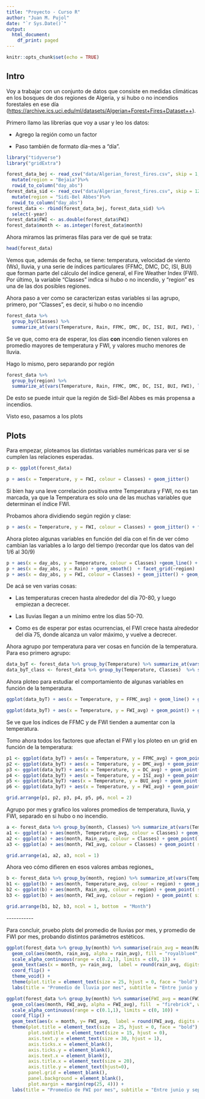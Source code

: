 ---
title: "Proyecto - Curso R"
author: "Juan M. Pujol"
date: "`r Sys.Date()`"
output: 
  html_document:
    df_print: paged
---

```{r setup, include=FALSE}
knitr::opts_chunk$set(echo = TRUE)
```

## Intro

Voy a trabajar con un conjunto de datos que consiste en medidas climáticas en los bosques de dos regiones de Algeria, y si hubo o no incendios forestales en ese día (<https://archive.ics.uci.edu/ml/datasets/Algerian+Forest+Fires+Dataset++>).

Primero llamo las librerías que voy a usar y leo los datos:

-   Agrego la región como un factor

-   Paso también de formato día-mes a "día".

```{r intro,  echo = TRUE, message = FALSE, results = 'hide'}
library("tidyverse")
library("gridExtra")

forest_data_bej <- read_csv("data/Algerian_forest_fires.csv", skip = 1, n_max = 122) %>% 
  mutate(region = "Bejaia")%>%
  rowid_to_column("day_abs")
forest_data_sid <- read_csv("data/Algerian_forest_fires.csv", skip = 126)%>%
  mutate(region = "Sidi-Bel Abbes")%>% 
  rowid_to_column("day_abs")
forest_data <- rbind(forest_data_bej, forest_data_sid) %>%
  select(-year)
forest_data$FWI <- as.double(forest_data$FWI)
forest_data$month <- as.integer(forest_data$month)

```

Ahora miramos las primeras filas para ver de qué se trata:

```{r head}
head(forest_data)

```

Vemos que, además de fecha, se tiene: temperatura, velocidad de viento (Ws), lluvia, y una serie de índices particulares (FFMC, DMC, DC, ISI, BUI) que forman parte del cálculo del índice general, el Fire Weather Index (FWI). Por último, la variable "Classes" indica si hubo o no incendio, y "region" es una de las dos posibles regiones.

Ahora paso a ver como se caracterizan estas variables si las agrupo, primero, por "Classes", es decir, si hubo o no incendio

```{r resumen1}
forest_data %>%
  group_by(Classes) %>% 
  summarize_at(vars(Temperature, Rain, FFMC, DMC, DC, ISI, BUI, FWI), list(avg = mean))


```

Se ve que, como era de esperar, los días **con** incendio tienen valores en promedio mayores de temperatura y FWI, y valores mucho menores de lluvia.

Hago lo mismo, pero separando por región

```{r resumen2}
forest_data %>%
  group_by(region) %>% 
  summarize_at(vars(Temperature, Rain, FFMC, DMC, DC, ISI, BUI, FWI), list(avg = mean))
```

De esto se puede intuir que la región de Sidi-Bel Abbes es más propensa a incendios.

Visto eso, pasamos a los plots

## Plots

Para empezar, ploteamos las distintas variables numéricas para ver si se cumplen las relaciones esperadas.

```{r plot1}

p <- ggplot(forest_data)

p + aes(x = Temperature, y = FWI, colour = Classes) + geom_jitter()


```

Si bien hay una leve correlación positiva entre Temperatura y FWI, no es tan marcada, ya que la Temperatura es solo una de las muchas variables que determinan el índice FWI.

Probamos ahora dividiendo según región y clase:

```{r plot2}

p + aes(x = Temperature, y = FWI, colour = Classes) + geom_jitter() + facet_wrap(Classes~region)

```

Ahora ploteo algunas variables en función del día con el fin de ver cómo cambian las variables a lo largo del tiempo (recordar que los datos van del 1/6 al 30/9)

```{r warning = FALSE, message = FALSE, plot3}

p + aes(x = day_abs, y = Temperature, colour = Classes) +geom_line() + geom_point()+ facet_grid(Classes~region)
p + aes(x = day_abs, y = Rain) + geom_smooth()  + facet_grid(~region)
p + aes(x = day_abs, y = FWI, colour = Classes) + geom_jitter() + geom_smooth() 


```

De acá se ven varias cosas:

-   Las temperaturas crecen hasta alrededor del día 70-80, y luego empiezan a decrecer.

-   Las lluvias llegan a un mínimo entre los días 50-70.

-   Como es de esperar por estas ocurrencias, el FWI crece hasta alrededor del día 75, donde alcanza un valor máximo, y vuelve a decrecer.

Ahora agrupo por temperatura para ver cosas en función de la temperatura. Para eso primero agrupo:

```{r byT}
data_byT <- forest_data %>% group_by(Temperature) %>% summarize_at(vars(FFMC, DMC, DC, ISI, BUI, FWI), list(avg = mean))
data_byT_class <- forest_data %>% group_by(Temperature, Classes)  %>% summarize_at(vars(FFMC, DMC, DC, ISI, BUI, FWI), list(avg = mean))

```

Ahora ploteo para estudiar el comportamiento de algunas variables en función de la temperatura.

```{r warning = FALSE, message = FALSE,plotsTemp}
ggplot(data_byT) + aes(x = Temperature, y = FFMC_avg) + geom_line() + geom_point(size = 4)

ggplot(data_byT) + aes(x = Temperature, y = FWI_avg) + geom_point() + geom_smooth()  
```

Se ve que los índices de FFMC y de FWI tienden a aumentar con la temperatura.

Tomo ahora todos los factores que afectan el FWI y los ploteo en un grid en función de la temperatura:

```{r warning = FALSE, message = FALSE, plotsTempGrid}
p1 <- ggplot(data_byT) + aes(x = Temperature, y = FFMC_avg) + geom_point() + geom_smooth()  
p2 <- ggplot(data_byT) + aes(x = Temperature, y = DMC_avg) + geom_point() + geom_smooth()  
p3 <- ggplot(data_byT) + aes(x = Temperature, y = DC_avg) + geom_point() + geom_smooth()  
p4 <- ggplot(data_byT) + aes(x = Temperature, y = ISI_avg) + geom_point() + geom_smooth()  
p5 <- ggplot(data_byT) +aes(x = Temperature, y = BUI_avg) + geom_point() + geom_smooth()  
p6 <- ggplot(data_byT) + aes(x = Temperature, y = FWI_avg) + geom_point() + geom_smooth()

grid.arrange(p1, p2, p3, p4, p5, p6, ncol = 2)
```

Agrupo por mes y grafico los valores promedios de temperatura, lluvia, y FWI, separado en si hubo o no incendio.

```{r plotsMes}
a <- forest_data %>% group_by(month, Classes) %>% summarize_at(vars(Temperature, Rain, FFMC, DMC, DC, ISI, BUI, FWI), list(avg = mean))
a1 <- ggplot(a) + aes(month, Temperature_avg, colour = Classes) + geom_point( size = 6)+ geom_line(linewidth = 3)
a2 <- ggplot(a) + aes(month, Rain_avg, colour = Classes) + geom_point( size = 6)+ geom_line(linewidth = 3)
a3 <- ggplot(a) + aes(month, FWI_avg, colour = Classes) + geom_point( size = 6)+ geom_line(linewidth = 3)

grid.arrange(a1, a2, a3, ncol = 1)
```

Ahora veo cómo difieren en esos valores ambas regiones\_

```{r plotsMes2}
b <- forest_data %>% group_by(month, region) %>% summarize_at(vars(Temperature, Rain, FFMC, DMC, DC, ISI, BUI, FWI), list(avg = mean))
b1 <- ggplot(b) + aes(month, Temperature_avg, colour = region) + geom_point( size = 6)+ geom_line(linewidth = 3) 
b2 <- ggplot(b) + aes(month, Rain_avg, colour = region) + geom_point( size = 6)+ geom_line(linewidth = 3)
b3 <- ggplot(b) + aes(month, FWI_avg, colour = region) + geom_point( size = 6)+ geom_line(linewidth = 3)

grid.arrange(b1, b2, b3, ncol = 1, bottom  = "Month")


```

\-\-\-\-\-\-\-\-\-\--

Para concluir, pruebo plots del promedio de lluvias por mes, y promedio de FWI por mes, probando distintos parámetros estéticos.

```{r plotLluvia}

ggplot(forest_data %>% group_by(month) %>% summarise(rain_avg = mean(Rain))) +
  geom_col(aes(month, rain_avg, alpha = rain_avg), fill = "royalblue4",  width = 0.7, just = 0.43, show.legend = FALSE) +
  scale_alpha_continuous(range = c(0.2,1), limits = c(0, 1)) + 
  geom_text(aes(x = month, y= rain_avg,  label = round(rain_avg, digits = 2)), hjust = 1, nudge_y = -0.05, nudge_x = 0.07, fontface = "bold", size = 9, colour = "white") +
  coord_flip() +
  theme_void() + 
  theme(plot.title = element_text(size = 25, hjust = 0, face = "bold"), plot.subtitle = element_text(size = 15, hjust = 0), axis.text.y = element_text(size = 17, hjust = 1), plot.margin = margin(rep(10, 4))) + 
  labs(title = "Promedio de lluvia por mes", subtitle = "Entre junio y septiembre") 

```

```{r plotFWI}
ggplot(forest_data %>% group_by(month) %>% summarise(FWI_avg = mean(FWI))) +
  geom_col(aes(month, FWI_avg, alpha = FWI_avg), fill  = "firebrick", width = 0.7, just = 0.43, show.legend = FALSE) +
  scale_alpha_continuous(range = c(0.1,1), limits = c(0, 10)) + 
  coord_flip() + 
  geom_text(aes(x = month, y= FWI_avg,  label = round(FWI_avg, digits = 2)), hjust = 1, nudge_y = -0.25, nudge_x = 0.07, fontface = "bold", size = 9, colour = "white") +
  theme(plot.title = element_text(size = 25, hjust = 0, face = "bold"), 
        plot.subtitle = element_text(size = 15, hjust = 0),
        axis.text.y = element_text(size = 30, hjust = 1),
        axis.ticks.x = element_blank(),
        axis.ticks.y = element_blank(),
        axis.text.x = element_blank(),
        axis.title.x = element_text(size = 20),
        axis.title.y = element_text(hjust=0),
        panel.grid = element_blank(),
        panel.background = element_blank(),
        plot.margin = margin(rep(25, 4))) + 
  labs(title = "Promedio de FWI por mes", subtitle = "Entre junio y septiembre", x = "Mes", y = "FWI") 
```

